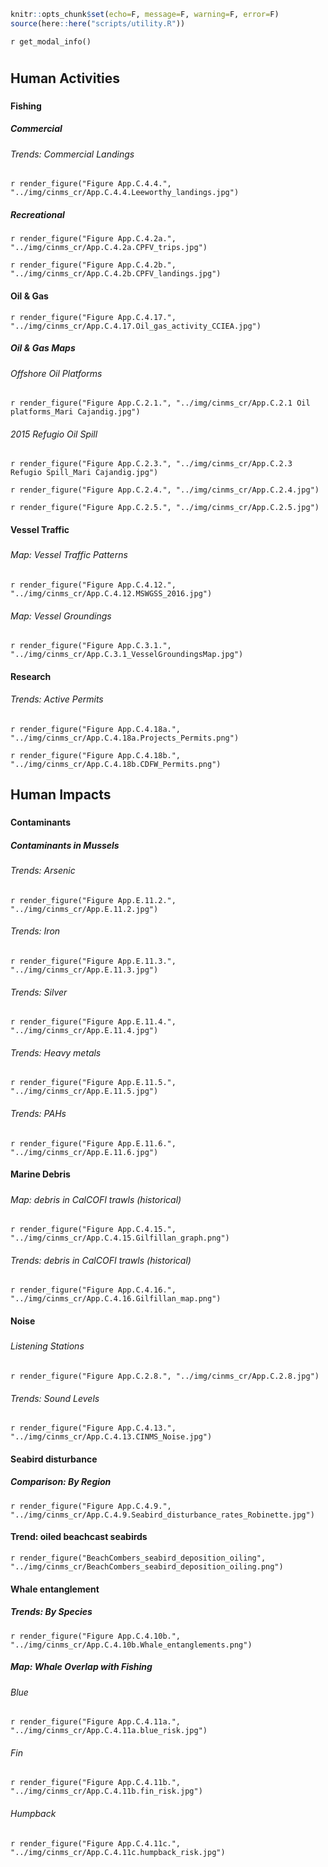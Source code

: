 ```r
knitr::opts_chunk$set(echo=F, message=F, warning=F, error=F)
source(here::here("scripts/utility.R"))
```

`r get_modal_info()`

# {.tabset}

## Human Activities 

### {.tabset}
#### Fishing {.tabset}

##### Commercial {.tabset}
###### Trends: Commercial Landings

`r render_figure("Figure App.C.4.4.", "../img/cinms_cr/App.C.4.4.Leeworthy_landings.jpg")`

##### Recreational 

`r render_figure("Figure App.C.4.2a.", "../img/cinms_cr/App.C.4.2a.CPFV_trips.jpg")`

`r render_figure("Figure App.C.4.2b.", "../img/cinms_cr/App.C.4.2b.CPFV_landings.jpg")`

#### Oil & Gas

`r render_figure("Figure App.C.4.17.", "../img/cinms_cr/App.C.4.17.Oil_gas_activity_CCIEA.jpg")`

##### Oil & Gas Maps {.tabset}

###### Offshore Oil Platforms

`r render_figure("Figure App.C.2.1.", "../img/cinms_cr/App.C.2.1 Oil platforms_Mari Cajandig.jpg")`

###### 2015 Refugio Oil Spill

`r render_figure("Figure App.C.2.3.", "../img/cinms_cr/App.C.2.3 Refugio Spill_Mari Cajandig.jpg")`

`r render_figure("Figure App.C.2.4.", "../img/cinms_cr/App.C.2.4.jpg")`

`r render_figure("Figure App.C.2.5.", "../img/cinms_cr/App.C.2.5.jpg")`

#### Vessel Traffic

##### {.tabset}

###### Map: Vessel Traffic Patterns

`r render_figure("Figure App.C.4.12.", "../img/cinms_cr/App.C.4.12.MSWGSS_2016.jpg")`

###### Map: Vessel Groundings

`r render_figure("Figure App.C.3.1.", "../img/cinms_cr/App.C.3.1_VesselGroundingsMap.jpg")`

#### Research
###### Trends: Active Permits

`r render_figure("Figure App.C.4.18a.", "../img/cinms_cr/App.C.4.18a.Projects_Permits.png")`

`r render_figure("Figure App.C.4.18b.", "../img/cinms_cr/App.C.4.18b.CDFW_Permits.png")`

## Human Impacts

### {.tabset}
#### Contaminants 
##### Contaminants in Mussels {.tabset}

###### Trends: Arsenic

`r render_figure("Figure App.E.11.2.", "../img/cinms_cr/App.E.11.2.jpg")`

###### Trends: Iron

`r render_figure("Figure App.E.11.3.", "../img/cinms_cr/App.E.11.3.jpg")`

###### Trends: Silver

`r render_figure("Figure App.E.11.4.", "../img/cinms_cr/App.E.11.4.jpg")`

###### Trends: Heavy metals

`r render_figure("Figure App.E.11.5.", "../img/cinms_cr/App.E.11.5.jpg")`

###### Trends: PAHs

`r render_figure("Figure App.E.11.6.", "../img/cinms_cr/App.E.11.6.jpg")`

#### Marine Debris

##### {.tabset}

###### Map: debris in CalCOFI trawls (historical)

`r render_figure("Figure App.C.4.15.", "../img/cinms_cr/App.C.4.15.Gilfillan_graph.png")`

###### Trends: debris in CalCOFI trawls (historical)

`r render_figure("Figure App.C.4.16.", "../img/cinms_cr/App.C.4.16.Gilfillan_map.png")`

#### Noise

##### {.tabset}

###### Listening Stations

`r render_figure("Figure App.C.2.8.", "../img/cinms_cr/App.C.2.8.jpg")`

###### Trends: Sound Levels

`r render_figure("Figure App.C.4.13.", "../img/cinms_cr/App.C.4.13.CINMS_Noise.jpg")`

#### Seabird disturbance

##### Comparison: By Region

`r render_figure("Figure App.C.4.9.", "../img/cinms_cr/App.C.4.9.Seabird_disturbance_rates_Robinette.jpg")`

#### Trend: oiled beachcast seabirds

`r render_figure("BeachCombers_seabird_deposition_oiling", "../img/cinms_cr/BeachCombers_seabird_deposition_oiling.png")`

#### Whale entanglement {.tabset}

##### Trends: By Species

`r render_figure("Figure App.C.4.10b.", "../img/cinms_cr/App.C.4.10b.Whale_entanglements.png")`

##### Map: Whale Overlap with Fishing {.tabset}

###### Blue

`r render_figure("Figure App.C.4.11a.", "../img/cinms_cr/App.C.4.11a.blue_risk.jpg")`

###### Fin

`r render_figure("Figure App.C.4.11b.", "../img/cinms_cr/App.C.4.11b.fin_risk.jpg")`

###### Humpback

`r render_figure("Figure App.C.4.11c.", "../img/cinms_cr/App.C.4.11c.humpback_risk.jpg")`
